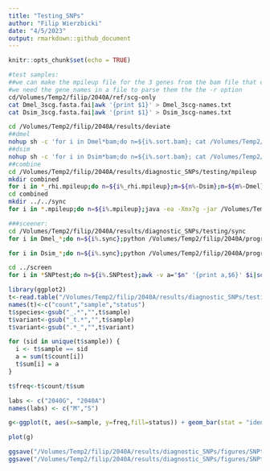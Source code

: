 ```yaml
---
title: "Testing_SNPs"
author: "Filip Wierzbicki"
date: "4/5/2023"
output: rmarkdown::github_document
---
```


```r
knitr::opts_chunk$set(echo = TRUE)
```

```bash

#test samples:
##we can make the mpileup file for the 3 genes from the bam file that contains the TEs as well using the -r option but we need to index first all bam files. Luckily, they are already indexed in the deviate folder otherwise you need to do something like this: nohup sh -c 'for i in *bam;do samtools index $i;done' &
#we need the gene names in a file to parse them the the -r option
cd/Volumes/Temp2/filip/2040A/ref/scg-only
cat Dmel_3scg.fasta.fai|awk '{print $1}' > Dmel_3scg-names.txt                                             /Volumes/Temp2/filip/2040A/ref/scg-only
cat Dsim_3scg.fasta.fai|awk '{print $1}' > Dsim_3scg-names.txt

cd /Volumes/Temp2/filip/2040A/results/deviate
##dmel
nohup sh -c 'for i in Dmel*bam;do n=${i%.sort.bam}; cat /Volumes/Temp2/filip/2040A/ref/Dmel_3scg-names.txt|while read gene;do samtools mpileup -q 20 -r ${gene} ${i} -o /Volumes/Temp2/filip/2040A/results/diagnostic_SNPs/testing/mpileup/${n}-${gene}.mpileup;done;done' &
##dsim
nohup sh -c 'for i in Dsim*bam;do n=${i%.sort.bam}; cat /Volumes/Temp2/filip/2040A/ref/Dsim_3scg-names.txt|while read gene;do samtools mpileup -q 20 -r ${gene} ${i} -o /Volumes/Temp2/filip/2040A/results/diagnostic_SNPs/testing/mpileup/${n}-${gene}.mpileup;done;done' &
##combine 
cd /Volumes/Temp2/filip/2040A/results/diagnostic_SNPs/testing/mpileup
mkdir combined
for i in *_rhi.mpileup;do n=${i%_rhi.mpileup};m=${n%-Dsim};m=${m%-Dmel}; cat ${i} ${n}_rpl32.mpileup ${n}_tj.mpileup > combined/${m}.mpileup;done
cd combined
mkdir ../../sync
for i in *.mpileup;do n=${i%.mpileup};java -ea -Xmx7g -jar /Volumes/Temp3/filip/programs/popoolation2_1201/mpileup2sync.jar --input ${i} --output /Volumes/Temp2/filip/2040A/results/diagnostic_SNPs/testing/sync/${n}.sync --fastq-type sanger --min-qual 20 --threads 8;done

###sceener:
cd /Volumes/Temp2/filip/2040A/results/diagnostic_SNPs/testing/sync
for i in Dmel_*;do n=${i%.sync};python /Volumes/Temp2/filip/2040A/programs/2040A_P-element/helper-scripts/contamination-screener.py --sync $i --snp /Volumes/Temp2/filip/2040A/results/diagnostic_SNPs/define/withPop_Dmel-scg.SNPs --min-cov 5 --min-freq 0.90 > ../screen/${n}.SNPtest;done

for i in Dsim_*;do n=${i%.sync};python /Volumes/Temp2/filip/2040A/programs/2040A_P-element/helper-scripts/contamination-screener.py --sync $i --snp /Volumes/Temp2/filip/2040A/results/diagnostic_SNPs/define/withPop_Dsim-scg.SNPs --min-cov 5 --min-freq 0.90 > ../screen/${n}.SNPtest;done

cd ../screen
for i in *SNPtest;do n=${i%.SNPtest};awk -v a="$n" '{print a,$6}' $i|sort|uniq -c;done > ../forR/summary.forR


```


```R
library(ggplot2)
t<-read.table("/Volumes/Temp2/filip/2040A/results/diagnostic_SNPs/testing/forR/summary.forR")
names(t)<-c("count","sample","status")
t$species<-gsub("_.*","",t$sample)
t$variant<-gsub("_t.*","",t$sample)
t$variant<-gsub(".*_","",t$variant)

for (sid in unique(t$sample)) { 
  i <- t$sample == sid
  a = sum(t$count[i])
  t$sum[i] = a
}

t$freq<-t$count/t$sum

labs <- c("2040G", "2040A")
names(labs) <- c("M","S")

g<-ggplot(t, aes(x=sample, y=freq,fill=status)) + geom_bar(stat = "identity")+theme(legend.title = element_blank(), axis.text.x = element_text(angle=45,vjust = 1,hjust = 1,size=5),axis.title = element_blank()) +facet_wrap(variant~species,scales = "free",labeller = labeller(variant=labs)) #

plot(g)

ggsave("/Volumes/Temp2/filip/2040A/results/diagnostic_SNPs/figures/SNPtest_overview.pdf",width=12,height=6)
ggsave("/Volumes/Temp2/filip/2040A/results/diagnostic_SNPs/figures/SNPtest_overview.png",width=12,height=6)
```


